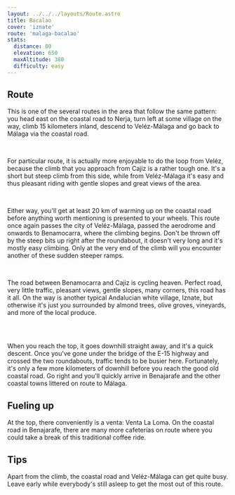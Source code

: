 ```yaml
---
layout: ../../../layouts/Route.astro
title: Bacalao
cover: 'iznate'
route: 'malaga-bacalao'
stats:
  distance: 80
  elevation: 650
  maxAltitude: 380
  difficulty: easy
---
```


## Route

This is one of the several routes in the area that follow the same pattern: you head east on the coastal road to Nerja, 
turn left at some village on the way, climb 15 kilometers inland, descend to Veléz-Málaga and go back to Málaga via the coastal road.

&nbsp;

For particular route, it is actually more enjoyable to do the loop from Veléz, because the climb that you approach from Cajiz is a rather tough one.
It's a short but steep climb from this side, while from Veléz-Málaga it's easy and thus pleasant riding with gentle slopes and great views of the area.

&nbsp;

Either way, you'll get at least 20 km of warming up on the coastal road before anything worth mentioning is presented to your wheels.
This route once again passes the city of Veléz-Málaga, passed the aerodrome and onwards to Benamocarra, where the climbing begins.
Don't be thrown off by the steep bits up right after the roundabout, it doesn't very long and it's mostly easy climbing. 
Only at the very end of the climb will you encounter another of these sudden steeper ramps.

&nbsp;

The road between Benamocarra and Cajiz is cycling heaven. Perfect road, very little traffic, pleasant views, gentle slopes, many corners, this road has it all.
On the way is another typical Andalucian white village, Iznate, but otherwise it's just you surrounded by almond trees, olive groves, vineyards, and more of the local produce.

<img
  src="/routes/bacalao/climb.png"
  alt=""
  class="mt-4 mb-8"
  height={200}
  width={750}
/>


&nbsp;

When you reach the top, it goes downhill straight away, and it's a quick descent. 
Once you've gone under the bridge of the E-15 highway and crossed the two roundabouts, traffic tends to be busier here. 
Fortunately, it's only a few more kilometers of downhill before you reach the good old coastal road.
Go right and you'll quickly arrive in Benajarafe and the other coastal towns littered on route to Málaga.

## Fueling up

At the top, there conveniently is a venta: Venta La Loma.
On the coastal road in Benajarafe, there are many more cafeterías on route where you could take a break of this traditional coffee ride.

## Tips

Apart from the climb, the coastal road and Veléz-Málaga can get quite busy. Leave early while everybody's still asleep to get the most out of this route.